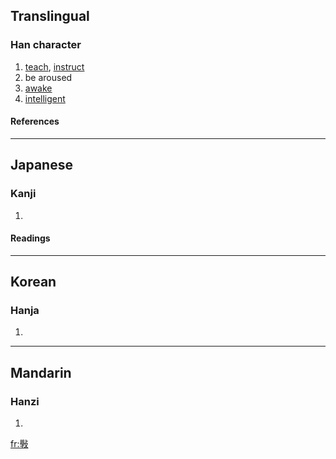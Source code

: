 {{see|斆}}

==Translingual==
===Han character===
{{Han char|rn=66|rad=攴|as=16|sn=20|four=|canj=竹木卜水 (HDYE)}}
# [[teach]], [[instruct]]
# be aroused
# [[awake]]
# [[intelligent]]
====References====
{{Han ref|kx=0476.230|dkj=13431|dj=0831.230|hdz=21480.080|uh=6585|ud=25989}}
----
==Japanese==
===Kanji===
{{ja-kanji|grade=|rs=攴16}}
# {{defn|Japanese}} 
====Readings====
{{ja-readings|on=[[こう]] (kō), [[ぎょう]] (gyō), [[かく]] (kaku), [[がく]] (gaku)|kun=[[おしえる]] (oshieru)}}
----
==Korean==
===Hanja===
{{ko-hanja|hangeul=효|eumhun=|rv=hyo|mr=hyo|y=hyo}}
# {{defn|Korean}}
----
==Mandarin==
===Hanzi===
{{cmn-hanzi|pin=[[jiǎo]] (jiao3), [[xiào]] (xiao4)|wg=chiao<sup>3</sup>, hsiao<sup>4</sup>}}
# {{defn|Mandarin}}

[[fr:斅]]